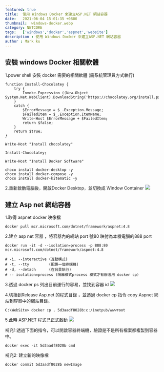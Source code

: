 ```yaml
---
featured: true
title:  使用 Windows Docker 來建立ASP.NET 網站容器
date:   2021-06-04 15:01:35 +0800
thumbnail:  windows-docker.webp
category: NETCORE
tags:   ['windows','docker','aspnet','website']
description : 使用 Windows Docker 來建立ASP.NET 網站容器
author : Mark ku
---
```

## 安裝 windows Docker 相關軟體
1.power shell 安裝 docker 需要的相關軟體 (需系統管理員方式執行)

```
function Install-Chocolatey {
    try {
        Invoke-Expression ((New-Object System.Net.WebClient).DownloadString('https://chocolatey.org/install.ps1'));
    }
    catch {
        $ErrorMessage = $_.Exception.Message;
        $FailedItem = $_.Exception.ItemName;
        Write-Host $ErrorMessage + $FailedItem;
        return $false;
    }
    return $true;
}

Write-Host "Install chocolatey"

Install-Chocolatey;

Write-Host "Install Docker Software"

choco install docker-desktop -y
choco install docker-compose -y
choco install docker-kitematic -y

```
2.重新啟動電腦後，開啟Docker Desktop，並切換成 Window Container
![](https://i.imgur.com/OqrKs3i.webp)
 
## 建立 Asp net 網站容器
1.取得 aspnet docker 映像檔

```
docker pull mcr.microsoft.com/dotnet/framework/aspnet:4.8
```
2.建立 asp net 容器 ，將容器內的網站 port 號80 映射為本機電腦的888 port

```
docker run -it -d --isolation=process -p 888:80   mcr.microsoft.com/dotnet/framework/aspnet:4.8

# -i, --interactive (互動模式)
# -t, --tty         (配置一個終端機)
# -d, --detach      (在背景執行)
# -- isolation=process (隔離模式process 模式才有辦法用 docker cp)
```
3.透過 docker ps 列出目前運行的容易，並找到容器 id
![](https://i.imgur.com/8a6kQ0A.webp)

4.切換到Release Asp.net 的程式目錄 ，並透過 docker cp 指令 copy Aspnet 網站到容器中的網站目錄。

```
C:\WebSite> docker cp . 5d3aadf8028b:c:/inetpub/wwwroot
```
5.此時 ASP.NET 程式己正式啟動 
![](https://i.imgur.com/eV7LoLt.webp)

補充1:透過下面的指令，可以開啟容器終端機，驗證是不是所有檔案都複製到容器中。

```
docker exec -it 5d3aadf8028b cmd
```
補充2: 建立新的映像檔
```
docker commit 5d3aadf8028b newImage
```